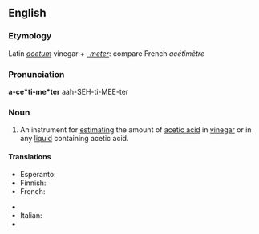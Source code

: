 ==English==

===Etymology===
Latin ''[[acetum]]'' vinegar + ''[[-meter]]'': compare French ''acétimètre''

===Pronunciation===
'''a-ce*ti-me*ter'''
aah-SEH-ti-MEE-ter

===Noun===
{{en-noun}}

# An instrument for [[estimating]] the amount of [[acetic acid]] in [[vinegar]] or in any [[liquid]] containing acetic acid.

====Translations====
{{trans-top|an instrument}}
* Esperanto: {{t|eo|acetimetro|xs=Esperanto}}
*Finnish: {{t-|fi|asetometri}}
*French: {{t-|fr|acétimètre}}
{{trans-mid}}
* {{trreq|German}}
*Italian: {{t-|it|acetimetro}}
* {{trreq|Spanish}}
{{trans-bottom}}
